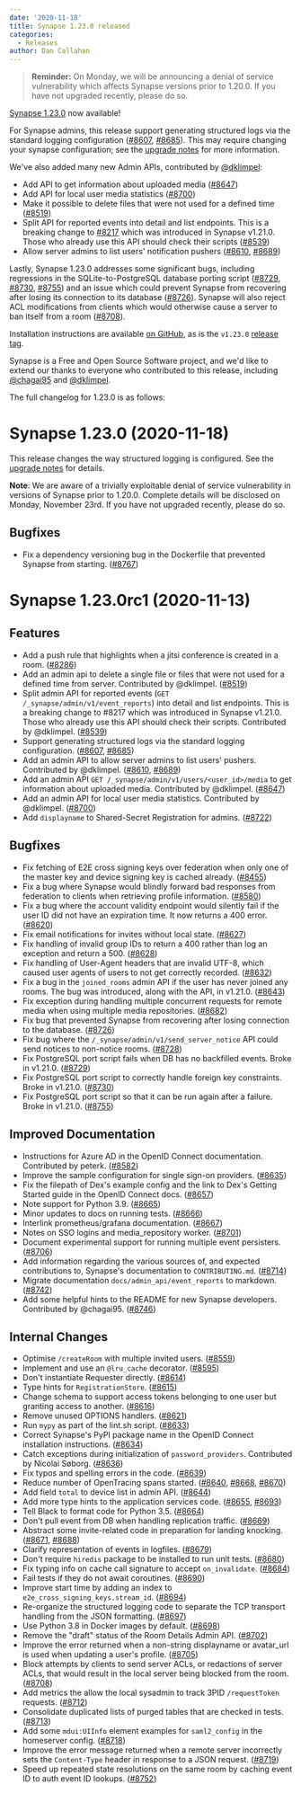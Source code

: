 ```yaml
---
date: '2020-11-18'
title: Synapse 1.23.0 released
categories:
  - Releases
author: Dan Callahan
---
```


> __Reminder:__ On Monday, we will be announcing a denial of service vulnerability which affects Synapse versions prior to 1.20.0. If you have not upgraded recently, please do so.

[Synapse 1.23.0](https://github.com/matrix-org/synapse/releases/tag/v1.23.0) now available!

For Synapse admins, this release support generating structured logs via the standard logging configuration ([#8607](https://github.com/matrix-org/synapse/issues/8607), [#8685](https://github.com/matrix-org/synapse/issues/8685)). This may require changing your synapse configuration; see the [upgrade notes](https://github.com/matrix-org/synapse/blob/v1.23.0rc1/UPGRADE.rst#upgrading-to-v1230) for more information.

We've also added many new Admin APIs, contributed by [@dklimpel](https://github.com/dklimpel):

  * Add API to get information about uploaded media ([#8647](https://github.com/matrix-org/synapse/issues/8647))
  * Add API for local user media statistics ([#8700](https://github.com/matrix-org/synapse/issues/8700))
  * Make it possible to delete files that were not used for a defined time ([#8519](https://github.com/matrix-org/synapse/issues/8519))
  * Split API for reported events into detail and list endpoints. This is a breaking change to [#8217](https://github.com/matrix-org/synapse/issues/8217) which was introduced in Synapse v1.21.0. Those who already use this API should check their scripts ([#8539](https://github.com/matrix-org/synapse/issues/8539)) 
  * Allow server admins to list users' notification pushers ([#8610](https://github.com/matrix-org/synapse/issues/8610), [#8689](https://github.com/matrix-org/synapse/issues/8689))

Lastly, Synapse 1.23.0 addresses some significant bugs, including regressions in the SQLite-to-PostgreSQL database porting script ([#8729](http://github.com/matrix-org/synapse/issues/8729), [#8730](http://github.com/matrix-org/synapse/issues/8730), [#8755](http://github.com/matrix-org/synapse/issues/8755)) and an issue which could prevent Synapse from recovering after losing its connection to its database ([#8726](https://github.com/matrix-org/synapse/issues/8726)). Synapse will also reject ACL modifications from clients which would otherwise cause a server to ban itself from a room ([#8708](https://github.com/matrix-org/synapse/issues/8708)).

Installation instructions are available [on GitHub](https://github.com/matrix-org/synapse/blob/master/INSTALL.md), as is the `v1.23.0` [release tag](https://github.com/matrix-org/synapse/releases/tag/v1.23.0).

Synapse is a Free and Open Source Software project, and we'd like to extend our thanks to everyone who contributed to this release, including [@chagai95](https://github.com/chagai95) and [@dklimpel](https://github.com/dklimpel).

The full changelog for 1.23.0 is as follows:

Synapse 1.23.0 (2020-11-18)
===========================

This release changes the way structured logging is configured. See the [upgrade notes](UPGRADE.rst#upgrading-to-v1230) for details.

**Note**: We are aware of a trivially exploitable denial of service vulnerability in versions of Synapse prior to 1.20.0. Complete details will be disclosed on Monday, November 23rd. If you have not upgraded recently, please do so.

Bugfixes
--------

- Fix a dependency versioning bug in the Dockerfile that prevented Synapse from starting. ([\#8767](https://github.com/matrix-org/synapse/issues/8767))


Synapse 1.23.0rc1 (2020-11-13)
==============================

Features
--------

- Add a push rule that highlights when a jitsi conference is created in a room. ([\#8286](https://github.com/matrix-org/synapse/issues/8286))
- Add an admin api to delete a single file or files that were not used for a defined time from server. Contributed by @dklimpel. ([\#8519](https://github.com/matrix-org/synapse/issues/8519))
- Split admin API for reported events (`GET /_synapse/admin/v1/event_reports`) into detail and list endpoints. This is a breaking change to #8217 which was introduced in Synapse v1.21.0. Those who already use this API should check their scripts. Contributed by @dklimpel. ([\#8539](https://github.com/matrix-org/synapse/issues/8539))
- Support generating structured logs via the standard logging configuration. ([\#8607](https://github.com/matrix-org/synapse/issues/8607), [\#8685](https://github.com/matrix-org/synapse/issues/8685))
- Add an admin API to allow server admins to list users' pushers. Contributed by @dklimpel. ([\#8610](https://github.com/matrix-org/synapse/issues/8610), [\#8689](https://github.com/matrix-org/synapse/issues/8689))
- Add an admin API `GET /_synapse/admin/v1/users/<user_id>/media` to get information about uploaded media. Contributed by @dklimpel. ([\#8647](https://github.com/matrix-org/synapse/issues/8647))
- Add an admin API for local user media statistics. Contributed by @dklimpel. ([\#8700](https://github.com/matrix-org/synapse/issues/8700))
- Add `displayname` to Shared-Secret Registration for admins. ([\#8722](https://github.com/matrix-org/synapse/issues/8722))


Bugfixes
--------

- Fix fetching of E2E cross signing keys over federation when only one of the master key and device signing key is cached already. ([\#8455](https://github.com/matrix-org/synapse/issues/8455))
- Fix a bug where Synapse would blindly forward bad responses from federation to clients when retrieving profile information. ([\#8580](https://github.com/matrix-org/synapse/issues/8580))
- Fix a bug where the account validity endpoint would silently fail if the user ID did not have an expiration time. It now returns a 400 error. ([\#8620](https://github.com/matrix-org/synapse/issues/8620))
- Fix email notifications for invites without local state. ([\#8627](https://github.com/matrix-org/synapse/issues/8627))
- Fix handling of invalid group IDs to return a 400 rather than log an exception and return a 500. ([\#8628](https://github.com/matrix-org/synapse/issues/8628))
- Fix handling of User-Agent headers that are invalid UTF-8, which caused user agents of users to not get correctly recorded. ([\#8632](https://github.com/matrix-org/synapse/issues/8632))
- Fix a bug in the `joined_rooms` admin API if the user has never joined any rooms. The bug was introduced, along with the API, in v1.21.0. ([\#8643](https://github.com/matrix-org/synapse/issues/8643))
- Fix exception during handling multiple concurrent requests for remote media when using multiple media repositories. ([\#8682](https://github.com/matrix-org/synapse/issues/8682))
- Fix bug that prevented Synapse from recovering after losing connection to the database. ([\#8726](https://github.com/matrix-org/synapse/issues/8726))
- Fix bug where the `/_synapse/admin/v1/send_server_notice` API could send notices to non-notice rooms. ([\#8728](https://github.com/matrix-org/synapse/issues/8728))
- Fix PostgreSQL port script fails when DB has no backfilled events. Broke in v1.21.0. ([\#8729](https://github.com/matrix-org/synapse/issues/8729))
- Fix PostgreSQL port script to correctly handle foreign key constraints. Broke in v1.21.0. ([\#8730](https://github.com/matrix-org/synapse/issues/8730))
- Fix PostgreSQL port script so that it can be run again after a failure. Broke in v1.21.0. ([\#8755](https://github.com/matrix-org/synapse/issues/8755))


Improved Documentation
----------------------

- Instructions for Azure AD in the OpenID Connect documentation. Contributed by peterk. ([\#8582](https://github.com/matrix-org/synapse/issues/8582))
- Improve the sample configuration for single sign-on providers. ([\#8635](https://github.com/matrix-org/synapse/issues/8635))
- Fix the filepath of Dex's example config and the link to Dex's Getting Started guide in the OpenID Connect docs. ([\#8657](https://github.com/matrix-org/synapse/issues/8657))
- Note support for Python 3.9. ([\#8665](https://github.com/matrix-org/synapse/issues/8665))
- Minor updates to docs on running tests. ([\#8666](https://github.com/matrix-org/synapse/issues/8666))
- Interlink prometheus/grafana documentation. ([\#8667](https://github.com/matrix-org/synapse/issues/8667))
- Notes on SSO logins and media_repository worker. ([\#8701](https://github.com/matrix-org/synapse/issues/8701))
- Document experimental support for running multiple event persisters. ([\#8706](https://github.com/matrix-org/synapse/issues/8706))
- Add information regarding the various sources of, and expected contributions to, Synapse's documentation to `CONTRIBUTING.md`. ([\#8714](https://github.com/matrix-org/synapse/issues/8714))
- Migrate documentation `docs/admin_api/event_reports` to markdown. ([\#8742](https://github.com/matrix-org/synapse/issues/8742))
- Add some helpful hints to the README for new Synapse developers. Contributed by @chagai95. ([\#8746](https://github.com/matrix-org/synapse/issues/8746))


Internal Changes
----------------

- Optimise `/createRoom` with multiple invited users. ([\#8559](https://github.com/matrix-org/synapse/issues/8559))
- Implement and use an `@lru_cache` decorator. ([\#8595](https://github.com/matrix-org/synapse/issues/8595))
- Don't instantiate Requester directly. ([\#8614](https://github.com/matrix-org/synapse/issues/8614))
- Type hints for `RegistrationStore`. ([\#8615](https://github.com/matrix-org/synapse/issues/8615))
- Change schema to support access tokens belonging to one user but granting access to another. ([\#8616](https://github.com/matrix-org/synapse/issues/8616))
- Remove unused OPTIONS handlers. ([\#8621](https://github.com/matrix-org/synapse/issues/8621))
- Run `mypy` as part of the lint.sh script. ([\#8633](https://github.com/matrix-org/synapse/issues/8633))
- Correct Synapse's PyPI package name in the OpenID Connect installation instructions. ([\#8634](https://github.com/matrix-org/synapse/issues/8634))
- Catch exceptions during initialization of `password_providers`. Contributed by Nicolai Søborg. ([\#8636](https://github.com/matrix-org/synapse/issues/8636))
- Fix typos and spelling errors in the code. ([\#8639](https://github.com/matrix-org/synapse/issues/8639))
- Reduce number of OpenTracing spans started. ([\#8640](https://github.com/matrix-org/synapse/issues/8640), [\#8668](https://github.com/matrix-org/synapse/issues/8668), [\#8670](https://github.com/matrix-org/synapse/issues/8670))
- Add field `total` to device list in admin API. ([\#8644](https://github.com/matrix-org/synapse/issues/8644))
- Add more type hints to the application services code. ([\#8655](https://github.com/matrix-org/synapse/issues/8655), [\#8693](https://github.com/matrix-org/synapse/issues/8693))
- Tell Black to format code for Python 3.5. ([\#8664](https://github.com/matrix-org/synapse/issues/8664))
- Don't pull event from DB when handling replication traffic. ([\#8669](https://github.com/matrix-org/synapse/issues/8669))
- Abstract some invite-related code in preparation for landing knocking. ([\#8671](https://github.com/matrix-org/synapse/issues/8671), [\#8688](https://github.com/matrix-org/synapse/issues/8688))
- Clarify representation of events in logfiles. ([\#8679](https://github.com/matrix-org/synapse/issues/8679))
- Don't require `hiredis` package to be installed to run unit tests. ([\#8680](https://github.com/matrix-org/synapse/issues/8680))
- Fix typing info on cache call signature to accept `on_invalidate`. ([\#8684](https://github.com/matrix-org/synapse/issues/8684))
- Fail tests if they do not await coroutines. ([\#8690](https://github.com/matrix-org/synapse/issues/8690))
- Improve start time by adding an index to `e2e_cross_signing_keys.stream_id`. ([\#8694](https://github.com/matrix-org/synapse/issues/8694))
- Re-organize the structured logging code to separate the TCP transport handling from the JSON formatting. ([\#8697](https://github.com/matrix-org/synapse/issues/8697))
- Use Python 3.8 in Docker images by default. ([\#8698](https://github.com/matrix-org/synapse/issues/8698))
- Remove the "draft" status of the Room Details Admin API. ([\#8702](https://github.com/matrix-org/synapse/issues/8702))
- Improve the error returned when a non-string displayname or avatar_url is used when updating a user's profile. ([\#8705](https://github.com/matrix-org/synapse/issues/8705))
- Block attempts by clients to send server ACLs, or redactions of server ACLs, that would result in the local server being blocked from the room. ([\#8708](https://github.com/matrix-org/synapse/issues/8708))
- Add metrics the allow the local sysadmin to track 3PID `/requestToken` requests. ([\#8712](https://github.com/matrix-org/synapse/issues/8712))
- Consolidate duplicated lists of purged tables that are checked in tests. ([\#8713](https://github.com/matrix-org/synapse/issues/8713))
- Add some `mdui:UIInfo` element examples for `saml2_config` in the homeserver config. ([\#8718](https://github.com/matrix-org/synapse/issues/8718))
- Improve the error message returned when a remote server incorrectly sets the `Content-Type` header in response to a JSON request. ([\#8719](https://github.com/matrix-org/synapse/issues/8719))
- Speed up repeated state resolutions on the same room by caching event ID to auth event ID lookups. ([\#8752](https://github.com/matrix-org/synapse/issues/8752))

